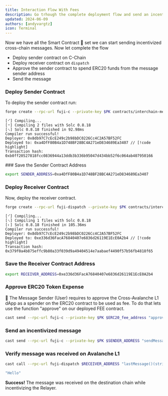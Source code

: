 ```yaml
---
title: Interaction Flow With Fees
description: Go trhough the complete deployment flow and send an incentivized message.
updated: 2024-06-09
authors: [andyvargtz]
icon: Terminal
---
```


Now we have all the Smart Contract 📜 set we can start sending incentivized cross-chain messages. Now let complete the flow 

- Deploy sender contract on C-Chain
- Deploy receiver contract on `dispatch`
- Approve the sender contract to spend ERC20 funds from the message sender address
- Send the message

<Steps>
<Step>

### Deploy Sender Contract 

To deploy the sender contract run:

```bash
forge create --rpc-url fuji-c --private-key $PK contracts/interchain-messaging/incentivize-relayer/senderWithFees.sol:SenderWithFeesOnCChain --broadcast
```
```
[⠊] Compiling...
[⠒] Compiling 2 files with Solc 0.8.18
[⠢] Solc 0.8.18 finished in 92.98ms
Compiler run successful!
Deployer: 0x8db97C7cEcE249c2b98bDC0226Cc4C2A57BF52FC
Deployed to: 0xa4DfF80B4a1D748BF28BC4A271eD834689Ea3407 // [!code highlight]
Transaction hash: 0xb0ff20527818fcc0836944a13ddb3b336b95047d434bb52f6c064ab407950166
```

</Step>
<Step>
### Save the Sender Contract Address

```bash
export SENDER_ADDRESS=0xa4DfF80B4a1D748BF28BC4A271eD834689Ea3407
```

</Step>
<Step>

### Deploy Receiver Contract

Now, deploy the receiver contract.

```bash
forge create --rpc-url fuji-dispatch --private-key $PK contracts/interchain-messaging/incentivize-relayer/receiverWithFees.sol:ReceiverOnDispatch --broadcast
```
```
[⠊] Compiling...
[⠢] Compiling 1 files with Solc 0.8.18
[⠆] Solc 0.8.18 finished in 105.36ms
Compiler run successful!
Deployer: 0x8db97C7cEcE249c2b98bDC0226Cc4C2A57BF52FC
Deployed to: 0xe336d36FacA76840407e6836d26119E1EcE0A2b4 // [!code highlight]
Transaction hash: 0x379f0a4b875effc9b80a33f039d9a49404514e7aabaef4490f57b56fb4818f65
```

</Step>
<Step>

### Save the Receiver Contract Address

```bash
export RECEIVER_ADDRESS=0xe336d36FacA76840407e6836d26119E1EcE0A2b4
```

</Step>
<Step>

### Approve ERC20 Token Expense

👩 The Message Sender (User) requires to approve the Cross-Avalanche L1 dApp as a spender on the ERC20 contract to be used as fee. To do that lets use the function "approve" on our deployed FEE contract.

```bash
cast send --rpc-url fuji-c --private-key $PK $ERC20_fee_address "approve(address,uint256)" $SENDER_ADDRESS 500000000000000
```

</Step>
<Step>

### Send an incentivized message

```bash
cast send --rpc-url fuji-c --private-key $PK $SENDER_ADDRESS "sendMessage(address, string, address)" $RECEIVER_ADDRESS "Hello" $ERC20_fee_address
```

</Step>
<Step>

### Verify message was received on Avalanche L1 

```bash
cast call --rpc-url fuji-dispatch $RECEIVER_ADDRESS "lastMessage()(string)"
```
```bash
"Hello"
```

**Success!** The message was received on the destination chain while incentivizing the Relayer.

</Step>
</Steps>